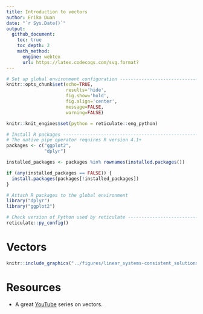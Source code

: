 ```yaml
---
title: Introduction to vectors     
author: Erika Duan
date: "`r Sys.Date()`"
output:
  github_document:
    toc: true
    toc_depth: 2
    math_method:
      engine: webtex
      url: https://latex.codecogs.com/svg.format?
---
```


```r
# Set up global environment configuration --------------------------------------
knitr::opts_chunk$set(echo=TRUE,
                      results='hide',
                      fig.show='hold',
                      fig.align='center',
                      message=FALSE,
                      warning=FALSE)

knitr::knit_engines$set(python = reticulate::eng_python)
```

```r
# Install R packages -----------------------------------------------------------
# The native pipe operator requires R version 4.1+ 
packages <- c("ggplot2",
              "dplyr")

installed_packages <- packages %in% rownames(installed.packages())

if (any(installed_packages == FALSE)) {
  install.packages(packages[!installed_packages])
}

# Attach R packages to the global environment
library("dplyr")
library("ggplot2")

# Check version of Python used by reticulate -----------------------------------
reticulate::py_config()
```


# Vectors    

```r
knitr::include_graphics("../figures/linear_systems-consistent_solutions.svg")
```


# Resources  

+ A great [YouTube](https://www.youtube.com/watch?v=fNk_zzaMoSs) series on vectors.    
  